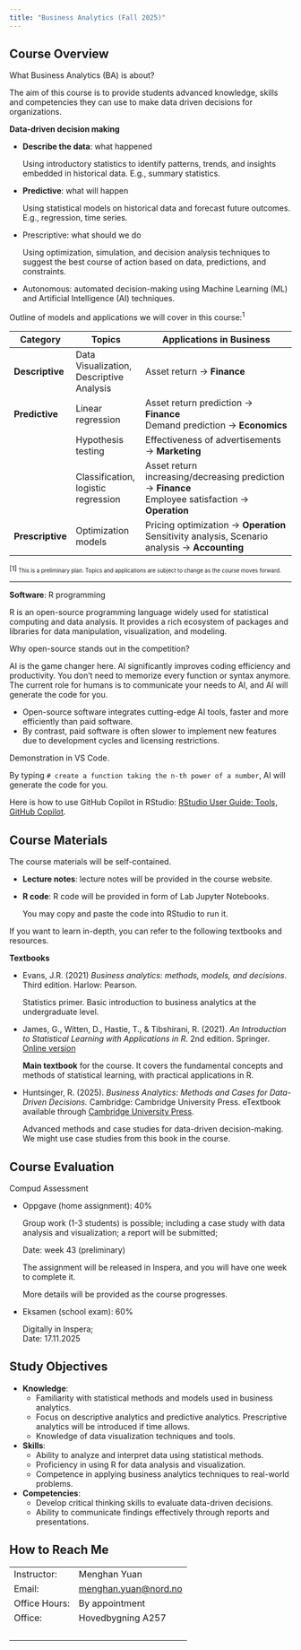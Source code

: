 ```yaml
---
title: "Business Analytics (Fall 2025)"
---
```


## Course Overview

What Business Analytics (BA) is about?

The aim of this course is to provide students advanced knowledge, skills and competencies they can use to make data driven decisions for organizations. 

**Data-driven decision making**

- **Describe the data**: what happened
  
  Using introductory statistics to identify patterns, trends, and insights embedded in historical data. E.g., summary statistics.
- **Predictive**: what will happen
  
  Using statistical models on historical data and forecast future outcomes. E.g., regression, time series.
- Prescriptive: what should we do
  
  Using optimization, simulation, and decision analysis techniques to suggest the best course of action based on data, predictions, and constraints. 
- Autonomous: automated decision-making using Machine Learning (ML) and Artificial Intelligence (AI) techniques.


Outline of models and applications we will cover in this course:<sup>1</sup>

| **Category**     | **Topics**                               | **Applications in Business**                                                                         |
| ---------------- | ---------------------------------------- | ---------------------------------------------------------------------------------------------------- |
| **Descriptive**  | Data Visualization, Descriptive Analysis | Asset return → **Finance**                                                                           |
| **Predictive**   | Linear regression                        | Asset return prediction → **Finance**<br>Demand prediction → **Economics**                           |
|                  | Hypothesis testing                       | Effectiveness of advertisements → **Marketing**                                                      |
|                  | Classification, logistic regression      | Asset return increasing/decreasing prediction → **Finance**<br>Employee satisfaction → **Operation** |
| **Prescriptive** | Optimization models                      | Pricing optimization → **Operation**<br>Sensitivity analysis, Scenario analysis → **Accounting**     |

<sup>[1]<sub> This is a preliminary plan. Topics and applications are subject to change as the course moves forward.</sub></sup>

--------------------------------------------------------------------------------

**Software**: R programming

R is an open-source programming language widely used for statistical computing and data analysis. It provides a rich ecosystem of packages and libraries for data manipulation, visualization, and modeling.

Why open-source stands out in the competition?

AI is the game changer here. AI significantly improves coding efficiency and productivity. You don't need to memorize every
function or syntax anymore. The current role for humans is to communicate your needs to AI, and AI will generate the code for you.

- Open-source software integrates cutting-edge AI tools, faster and more efficiently than paid software.
- By contrast, paid software is often slower to implement new features due to development cycles and licensing restrictions.

<span class="env-green"><i class="codicon codicon-debug-console" style="font-size:1.5em; vertical-align: middle;"></i> Demonstration in VS Code. </span>

By typing `# create a function taking the n-th power of a number`, AI will generate the code for you.

Here is how to use GitHub Copilot in RStudio: [RStudio User Guide: Tools, GitHub Copilot](https://docs.posit.co/ide/user/ide/guide/tools/copilot.html#using-copilot).



## Course Materials

The course materials will be self-contained. 

- **Lecture notes**: lecture notes will be provided in the course website.
- **R code**: R code will be provided in form of Lab Jupyter Notebooks.
  
  You may copy and paste the code into RStudio to run it.


If you want to learn in-depth, you can refer to the following textbooks and resources.

**Textbooks**

- Evans, J.R. (2021) *Business analytics: methods, models, and decisions*. Third edition. Harlow: Pearson.
  
  Statistics primer. Basic introduction to business analytics at the undergraduate level. 

- James, G., Witten, D., Hastie, T., & Tibshirani, R. (2021). *An Introduction to Statistical Learning with Applications in R*. 2nd edition. Springer. [Online version](https://www.statlearning.com/)
  
  **Main textbook** for the course. It covers the fundamental concepts and methods of statistical learning, with practical applications in R.

- Huntsinger, R. (2025). *Business Analytics: Methods and Cases for Data-Driven Decisions.* Cambridge: Cambridge University Press. eTextbook available through [Cambridge University Press](https://www.cambridge.org/highereducation/books/business-analytics/49F97FC7360294F70056ADDC895C61AE#overview).
  
  Advanced methods and case studies for data-driven decision-making.
  We might use case studies from this book in the course.


## Course Evaluation

Compud Assessment

- Oppgave (home assignment): 40%
  
  Group work (1-3 students) is possible; including a case study with data analysis and visualization; a report will be submitted;
  
  Date: week 43 (preliminary)

  The assignment will be released in Inspera, and you will have one week to complete it.

  More details will be provided as the course progresses.

- Eksamen (school exam): 60%
  
  Digitally in Inspera;  \
  Date: 17.11.2025


## Study Objectives

- **Knowledge**: 
  - Familiarity with statistical methods and models used in business analytics. 
  - Focus on descriptive analytics and predictive analytics.
    Prescriptive analytics will be introduced if time allows.
  - Knowledge of data visualization techniques and tools.
- **Skills**: 
  - Ability to analyze and interpret data using statistical methods.
  - Proficiency in using R for data analysis and visualization.
  - Competence in applying business analytics techniques to real-world problems.

- **Competencies**:
  - Develop critical thinking skills to evaluate data-driven decisions.
  - Ability to communicate findings effectively through reports and presentations.

## How to Reach Me

<table border="0" cellspacing="0" cellpadding="5">
  <tr>
    <td>Instructor:</td>
    <td>Menghan Yuan</td>
  </tr>
  <tr>
    <td>Email:</td>
    <td><a href="mailto:menghan.yuan@nord.no">menghan.yuan@nord.no</a></td>
  </tr>
  <tr>
    <td>Office Hours:</td>
    <td>By appointment</td>
  </tr>
  <tr>
    <td>Office:</td>
    <td>Hovedbygning A257</td>
  </tr>
  <tr><td colspan="2">&nbsp;</td></tr>
</table>



